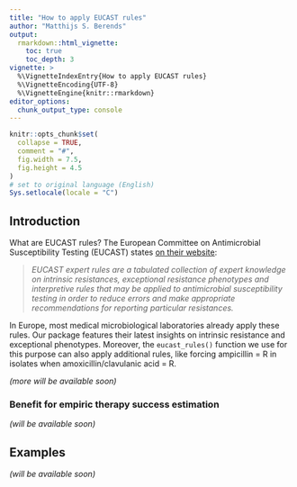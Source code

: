 ```yaml
---
title: "How to apply EUCAST rules"
author: "Matthijs S. Berends"
output:
  rmarkdown::html_vignette:
    toc: true
    toc_depth: 3
vignette: >
  %\VignetteIndexEntry{How to apply EUCAST rules}
  %\VignetteEncoding{UTF-8}
  %\VignetteEngine{knitr::rmarkdown}
editor_options:
  chunk_output_type: console
---
```


```r
knitr::opts_chunk$set(
  collapse = TRUE,
  comment = "#",
  fig.width = 7.5,
  fig.height = 4.5
)
# set to original language (English)
Sys.setlocale(locale = "C")
```

## Introduction

What are EUCAST rules? The European Committee on Antimicrobial Susceptibility Testing (EUCAST) states [on their website](http://www.eucast.org/expert_rules_and_intrinsic_resistance/):

> *EUCAST expert rules are a tabulated collection of expert knowledge on intrinsic resistances, exceptional resistance phenotypes and interpretive rules that may be applied to antimicrobial susceptibility testing in order to reduce errors and make appropriate recommendations for reporting particular resistances.*

In Europe, most medical microbiological laboratories already apply these rules. Our package features their latest insights on intrinsic resistance and exceptional phenotypes. Moreover, the `eucast_rules()` function we use for this purpose can also apply additional rules, like forcing <help title="ATC: J01CA01">ampicillin</help> = R in isolates when <help title="ATC: J01CR02">amoxicillin/clavulanic acid</help> = R.

*(more will be available soon)*

### Benefit for empiric therapy success estimation

*(will be available soon)*

## Examples

*(will be available soon)*
